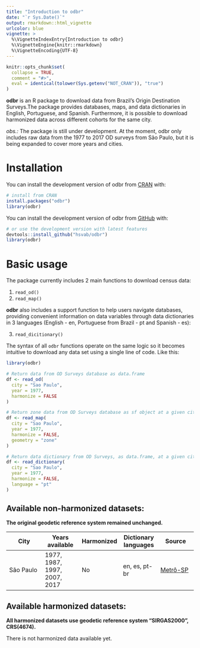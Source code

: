 ```yaml
---
title: "Introduction to odbr"
date: "`r Sys.Date()`"
output: rmarkdown::html_vignette
urlcolor: blue
vignette: >
  %\VignetteIndexEntry{Introduction to odbr}
  %\VignetteEngine{knitr::rmarkdown}
  %\VignetteEncoding{UTF-8}
---
```


```r
knitr::opts_chunk$set(
  collapse = TRUE,
  comment = "#>",
  eval = identical(tolower(Sys.getenv("NOT_CRAN")), "true")
)
```


**odbr** is an R package to download data from Brazil's Origin Destination
Surveys.The package provides databases, maps, and data dictionaries in English,
Portuguese, and Spanish. Furthermore, it is possible to download harmonized data
across different cohorts for the same city.


*obs.:* The package is still under development. At the moment, odbr only
includes raw data from the 1977 to 2017 OD surveys from São Paulo, but it is
being expanded to cover more years and cities.


# Installation

You can install the development version of odbr from
[CRAN](https://CRAN.R-project.org/package=odbr) with:

``` r
# install from CRAN
install.packages("odbr")
library(odbr)
```

You can install the development version of odbr from
[GitHub](https://github.com/) with:

``` r
# or use the development version with latest features
devtools::install_github("hsvab/odbr")
library(odbr)
```

# Basic usage

The package currently includes 2 main functions to download census data:

1. `read_od()`
2. `read_map()`


**odbr** also includes a support function to help users navigate databases,
providing convenient information on data variables through data dictionaries in
3 languages (English - en, Portuguese from Brazil - pt and Spanish - es):

3. `read_dicitionary()`

The syntax of all `odbr` functions operate on the same logic so it becomes
intuitive to download any data set using a single line of code. Like this:

```r
library(odbr)

# Return data from OD Surveys database as data.frame
df <- read_od(
  city = "Sao Paulo",
  year = 1977,
  harmonize = FALSE
)

# Return zone data from OD Surveys database as sf object at a given city and year
df <- read_map(
  city = "Sao Paulo",
  year = 1977,
  harmonize = FALSE,
  geometry = "zone"
)

# Return data dictionary from OD Surveys, as data.frame, at a given city and year
df <- read_dictionary(
  city = "Sao Paulo",
  year = 1977,
  harmonize = FALSE,
  language = "pt"
)
```


## Available non-harmonized datasets:

**The original geodetic reference system remained unchanged.**

|City|Years available| Harmonized |Dictionary languages | Source|
|-----|-----|-----|-----|-----|
|São Paulo| 1977, 1987, 1997, 2007, 2017 | No | en, es, pt-br | [Metrô-SP](https://transparencia.metrosp.com.br/dataset/pesquisa-origem-e-destino)



## Available harmonized datasets:

**All harmonized datasets use geodetic reference system "SIRGAS2000", CRS(4674).**

There is not harmonized data available yet.
